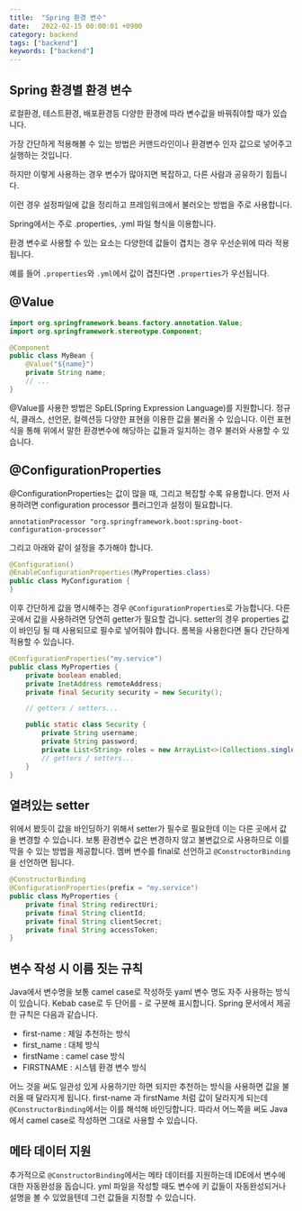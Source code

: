 ```yaml
---
title:  "Spring 환경 변수"
date:   2022-02-15 00:00:01 +0900
category: backend
tags: ["backend"]
keywords: ["backend"]
---
```


## Spring 환경별 환경 변수

로컬환경, 테스트환경, 배포환경등 다양한 환경에 따라 변수값을 바꿔줘야할 때가 있습니다.

가장 간단하게 적용해볼 수 있는 방법은 커맨드라인이나 환경변수 인자 값으로 넣어주고 실행하는 것입니다.

하지만 이렇게 사용하는 경우 변수가 많아지면 복잡하고, 다른 사람과 공유하기 힘듭니다.

이런 경우 설정파일에 값을 정리하고 프레임워크에서 불러오는 방법을 주로 사용합니다.

Spring에서는 주로 .properties, .yml 파일 형식을 이용합니다.

환경 변수로 사용할 수 있는 요소는 다양한데 값들이 겹치는 경우 우선순위에 따라 적용됩니다.

예를 들어 `.properties`와 `.yml`에서 값이 겹친다면 `.properties`가 우선됩니다.


## @Value


```java
import org.springframework.beans.factory.annotation.Value;
import org.springframework.stereotype.Component;

@Component
public class MyBean {
    @Value("${name}")
    private String name;
    // ...
}
```

@Value를 사용한 방법은 SpEL(Spring Expression Language)를 지원합니다.
정규식, 클래스, 선언문, 컬렉션등 다양한 표현을 이용한 값을 불러올 수 있습니다.
이런 표현식을 통해 위에서 말한 환경변수에 해당하는 값들과 일치하는 경우 불러와 사용할 수 있습니다.

## @ConfigurationProperties
@ConfigurationProperties는 값이 많을 때, 그리고 복잡할 수록 유용합니다.
먼저 사용하려면 configuration processor 플러그인과 설정이 필요합니다.

```
annotationProcessor "org.springframework.boot:spring-boot-configuration-processor"
```

그리고 아래와 같이 설정을 추가해야 합니다.

```java
@Configuration()
@EnableConfigurationProperties(MyProperties.class)
public class MyConfiguration {
}
```

이후 간단하게 값을 명시해주는 경우 `@ConfigurationProperties`로 가능합니다.
다른 곳에서 값을 사용하려면 당연히 getter가 필요할 겁니다.
setter의 경우 properties 값이 바인딩 될 때 사용되므로 필수로 넣어줘야 합니다.
롬복을 사용한다면 둘다 간단하게 적용할 수 있습니다.


```java
@ConfigurationProperties("my.service")
public class MyProperties {
    private boolean enabled;
    private InetAddress remoteAddress;
    private final Security security = new Security();

    // getters / setters...

    public static class Security {
        private String username;
        private String password;
        private List<String> roles = new ArrayList<>(Collections.singleton("USER"));
        // getters / setters...
    }
}

```


## 열려있는 setter

위에서 봤듯이 값을 바인딩하기 위해서 setter가 필수로 필요한데 이는 다른 곳에서 값을 변경할 수 있습니다.
보통 환경변수 값은 변경하지 않고 불변값으로 사용하므로 이를 막을 수 있는 방법을 제공합니다.
멤버 변수를 final로 선언하고 `@ConstructorBinding`을 선언하면 됩니다.


```java
@ConstructorBinding
@ConfigurationProperties(prefix = "my.service")
public class MyProperties {
    private final String redirectUri;
    private final String clientId;
    private final String clientSecret;
    private final String accessToken;
}

```

## 변수 작성 시 이름 짓는 규칙
Java에서 변수명을 보통 camel case로 작성하듯 yaml 변수 명도 자주 사용하는 방식이 있습니다.
Kebab case로 두 단어를 - 로 구분해 표시합니다.
Spring 문서에서 제공한 규칙은 다음과 같습니다.

- first-name : 제일 추천하는 방식
- first_name : 대체 방식
- firstName : camel case 방식
- FIRSTNAME : 시스템 환경 변수 방식

어느 것을 써도 일관성 있게 사용하기만 하면 되지만 추천하는 방식을 사용하면 값을 불러올 때 달라지게 됩니다.
first-name 과 firstName 처럼 값이 달라지게 되는데 `@ConstructorBinding`에서는 이를 해석해 바인딩합니다.
따라서 어느쪽을 써도 Java에서 camel case로 작성하면 그대로 사용할 수 있습니다.


## 메타 데이터 지원
추가적으로 `@ConstructorBinding`에서는 메타 데이터를 지원하는데 IDE에서 변수에 대한 자동완성을 돕습니다.
yml 파일을 작성할 때도 변수에 키 값들이 자동완성되거나 설명을 볼 수 있었을텐데 그런 값들을 지정할 수 있습니다.